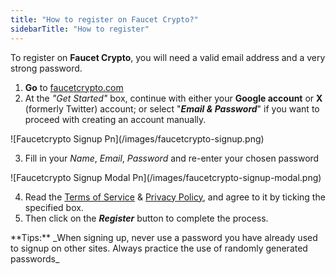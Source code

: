```yaml
---
title: "How to register on Faucet Crypto?"
sidebarTitle: "How to register"
---
```


To register on **Faucet Crypto**, you will need a valid email address and a very strong password.

1. **Go** to [faucetcrypto.com](http://faucetcrypto.com)
2. At the _"Get Started"_ box, continue with either your **Google account** or **X** (formerly Twitter) account; or select "**_Email & Password_**" if you want to proceed with creating an account manually.

<Frame>
  ![Faucetcrypto Signup Pn](/images/faucetcrypto-signup.png)
</Frame>

3. Fill in your _Name_, _Email_, _Password_ and re-enter your chosen password

<Frame>
  ![Faucetcrypto Signup Modal Pn](/images/faucetcrypto-signup-modal.png)
</Frame>

4. Read the [Terms of Service](https://faucetcrypto.com/terms-of-service) & [Privacy Policy](https://faucetcrypto.com/privacy-policy), and agree to it by ticking the specified box.
5. Then click on the **_Register_** button to complete the process.

<Note>
  **Tips:** _When signing up, never use a password you have already used to signup on other sites. Always practice the use of randomly generated passwords_
</Note>
